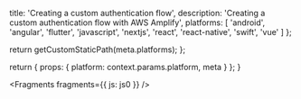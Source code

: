 
  title: 'Creating a custom authentication flow',
  description: 'Creating a custom authentication flow with AWS Amplify',
  platforms: [
    'android',
    'angular',
    'flutter',
    'javascript',
    'nextjs',
    'react',
    'react-native',
    'swift',
    'vue'
  ]
};

  return getCustomStaticPath(meta.platforms);
};

  return {
    props: {
      platform: context.params.platform,
      meta
    }
  };
}


<Fragments fragments={{ js: js0 }} />
